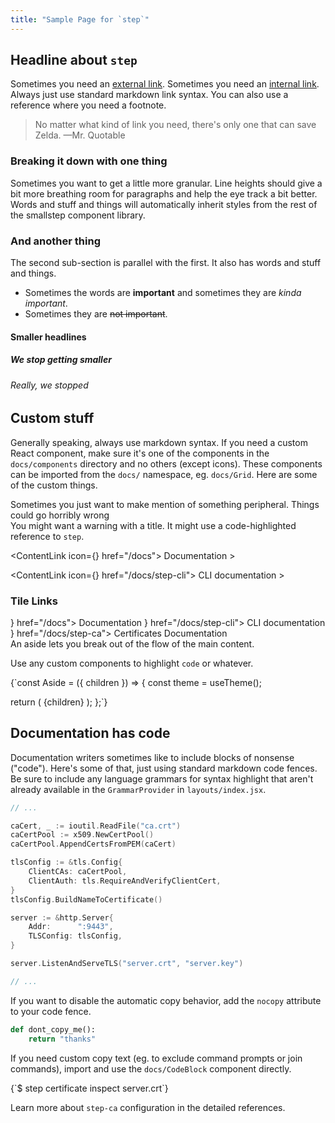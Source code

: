 ```yaml
---
title: "Sample Page for `step`"
---
```




## Headline about `step`

Sometimes you need an [external link](https://smallstep.com). Sometimes you need an [internal link](/docs). Always just use standard markdown link syntax. You can also use a reference<Reference id="f1" marker="1" /> where you need a footnote.

> No matter what kind of link you need, there's only one that can save Zelda. —Mr. Quotable

### Breaking it down with one thing

Sometimes you want to get a little more granular. Line heights should give a bit more breathing room for paragraphs and help the eye track a bit better. Words and stuff and things will automatically inherit styles from the rest of the smallstep component library.

### And another thing

The second sub-section is parallel with the first. It also has words and stuff and things.

- Sometimes the words are **important** and sometimes they are _kinda important_.
- Sometimes they are ~~not important~~.

#### Smaller headlines
##### We stop getting smaller
###### Really, we stopped

## Custom stuff

Generally speaking, always use markdown syntax. If you need a custom React component, make sure it's one of the components in the `docs/components` directory and no others (except icons). These components can be imported from the `docs/` namespace, eg. `docs/Grid`. Here are some of the custom things.

<Alert severity="info">
  Sometimes you just want to make mention of something peripheral.
</Alert>

<Alert severity="warning">
  <AlertTitle>Things could go horribly wrong</AlertTitle>
  <div>
    You might want a warning with a title. It might use a code-highlighted reference to <Code>step</Code>.
  </div>
</Alert>

<ContentLink icon={<SecureFileIcon />} href="/docs">
  Documentation &gt;
</ContentLink>

<ContentLink icon={<TerminalIcon />} href="/docs/step-cli">
  CLI documentation &gt;
</ContentLink>

<H3 mb={4}>Tile Links</H3>

<Grid container spacing={4}>
  <Grid item xs={12} sm={6}>
    <ContentLink tile icon={<ToolsIcon />} href="/docs">
      Documentation
    </ContentLink>
  </Grid>

  <Grid item xs={12} sm={6}>
    <ContentLink tile icon={<TerminalIcon />} href="/docs/step-cli">
      CLI documentation
    </ContentLink>
  </Grid>

  <Grid item xs={12} sm={6}>
    <ContentLink tile icon={<SecureFileIcon />} href="/docs/step-ca">
      Certificates Documentation
    </ContentLink>
  </Grid>
</Grid>

<Aside>
  <HN mt={0}>An aside lets you break out of the flow of the main content.</HN>
  
  Use any custom components to highlight <Code>code</Code> or whatever.
  
  <CodeBlock language="javascript" mb={0}>
  {`const Aside = ({ children }) => {
  const theme = useTheme();
 
  return (
    <Box component="aside" m={8} p={4}>
      {children}
    </Box>
  );
};`}
  </CodeBlock>
</Aside>

## Documentation has code

Documentation writers sometimes like to include blocks of nonsense ("code"). Here's some of that, just using standard markdown code fences. Be sure to include any language grammars for syntax highlight that aren't already available in the `GrammarProvider` in `layouts/index.jsx`.

```go
// ...

caCert, _ := ioutil.ReadFile("ca.crt")
caCertPool := x509.NewCertPool()
caCertPool.AppendCertsFromPEM(caCert)

tlsConfig := &tls.Config{
    ClientCAs: caCertPool,
    ClientAuth: tls.RequireAndVerifyClientCert,
}
tlsConfig.BuildNameToCertificate()

server := &http.Server{
    Addr:      ":9443",
    TLSConfig: tlsConfig,
}

server.ListenAndServeTLS("server.crt", "server.key")

// ...
```

If you want to disable the automatic copy behavior, add the `nocopy` attribute to your code fence.

```python nocopy
def dont_copy_me():
    return "thanks"
```

If you need custom copy text (eg. to exclude command prompts or join commands), import and use the `docs/CodeBlock` component directly.

<CodeBlock language="shell-session" copyText="step certificate inspect server.crt">
{`$ step certificate inspect server.crt`}
</CodeBlock>

<Footnote id="f1" marker="1">Learn more about <Code>step-ca</Code> configuration in the <Link href="/docs/step-ca/configuration">detailed references</Link>.</Footnote>
